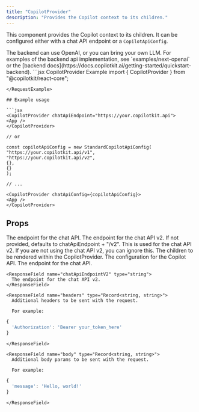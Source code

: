 ```yaml
---
title: "CopilotProvider"
description: "Provides the Copilot context to its children."
---
```


This component provides the Copilot context to its children.
It can be configured either with a chat API endpoint or a `CopilotApiConfig`.

<Note>
  The backend can use OpenAI, or you can bring your own LLM.
  For examples of the backend api implementation, see `examples/next-openai` or the 
  [backend docs](https://docs.copilotkit.ai/getting-started/quickstart-backend).
</Note>

<RequestExample>
  ```jsx CopilotProvider Example
  import { CopilotProvider } from "@copilotkit/react-core";

  <CopilotProvider 
    chatApiEndpoint="https://your.copilotkit.api">
    <YourApp/>
  </CopilotProvider>
  ```
</RequestExample>

## Example usage

```jsx
<CopilotProvider chatApiEndpoint="https://your.copilotkit.api">
  <App />
</CopilotProvider>

// or

const copilotApiConfig = new StandardCopilotApiConfig(
  "https://your.copilotkit.api/v1",
  "https://your.copilotkit.api/v2",
  {},
  {}
);

// ...

<CopilotProvider chatApiConfig={copilotApiConfig}>
  <App />
</CopilotProvider>
```

## Props

<ResponseField name="chatApiEndpoint" type="string" required>
  The endpoint for the chat API.
</ResponseField>

<ResponseField name="chatApiEndpointV2" type="string" default="chatApiEndpoint + '/v2'">
  The endpoint for the chat API v2. If not provided, defaults to chatApiEndpoint + "/v2".
  This is used for the chat API v2. If you are not using the chat API v2, you can ignore this.
</ResponseField>

<ResponseField name="children" type="ReactNode">
  The children to be rendered within the CopilotProvider.
</ResponseField>

<ResponseField name="chatApiConfig" type="CopilotApiConfig">
  The configuration for the Copilot API.

  <Expandable title="CopilotApiConfig">
    <ResponseField name="chatApiEndpoint" type="string" required>
      The endpoint for the chat API.
    </ResponseField>

    <ResponseField name="chatApiEndpointV2" type="string">
      The endpoint for the chat API v2.
    </ResponseField>

    <ResponseField name="headers" type="Record<string, string>">
      Additional headers to be sent with the request.
      
      For example:
```js
{
  'Authorization': 'Bearer your_token_here'
}
```
    </ResponseField>

    <ResponseField name="body" type="Record<string, string>">
      Additional body params to be sent with the request.
      
      For example:
```js
{
  'message': 'Hello, world!'
}
```
    </ResponseField>
  </Expandable>
</ResponseField>
